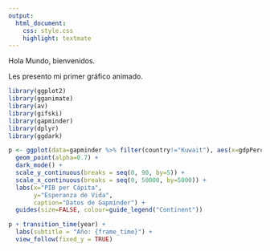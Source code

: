 ```yaml
---
output: 
  html_document:
    css: style.css
    highlight: textmate
---
```


Hola Mundo, bienvenidos. 

Les presento mi primer gráfico animado. 
```r
library(ggplot2)
library(gganimate)
library(av)
library(gifski)
library(gapminder)
library(dplyr)
library(ggdark)

p <- ggplot(data=gapminder %>% filter(country!="Kuwait"), aes(x=gdpPercap, y=lifeExp, colour=continent, size=pop)) +
  geom_point(alpha=0.7) + 
  dark_mode() +
  scale_y_continuous(breaks = seq(0, 90, by=5)) +
  scale_x_continuous(breaks = seq(0, 50000, by=5000)) +
  labs(x="PIB per Cápita", 
       y="Esperanza de Vida",
       caption="Datos de Gapminder") +
  guides(size=FALSE, colour=guide_legend("Continent"))

p + transition_time(year) + 
  labs(subtitle = "Año: {frame_time}") + 
  view_follow(fixed_y = TRUE)
```





